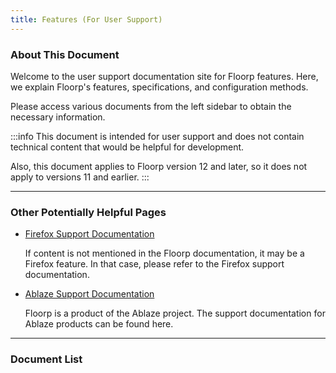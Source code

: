 ```yaml
---
title: Features (For User Support)
---
```


### About This Document

Welcome to the user support documentation site for Floorp features. Here, we explain Floorp's features, specifications, and configuration methods.

Please access various documents from the left sidebar to obtain the necessary information.

:::info
This document is intended for user support and does not contain technical content that would be helpful for development.

Also, this document applies to Floorp version 12 and later, so it does not apply to versions 11 and earlier.
:::

<hr />

### Other Potentially Helpful Pages

- [Firefox Support Documentation](https://support.mozilla.org/en-US/products/firefox)

    If content is not mentioned in the Floorp documentation, it may be a Firefox feature. In that case, please refer to the Firefox support documentation.

- [Ablaze Support Documentation](https://support.ablaze.one/)

    Floorp is a product of the Ablaze project. The support documentation for Ablaze products can be found here.

<hr />

### Document List


<DocCardList />
